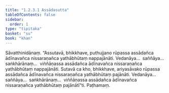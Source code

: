 ```yaml
---
title: "1.2.3.1 Assādasutta"
tableOfContents: false
sidebar:
  order: 1
type: "tipitaka"
basket: "su"
book: "khan"
---
```



<DynamicBreadcrumb />

<Division number="73" book="khan">

<Paragraph number="379" book="khan">
Sāvatthinidānaṃ. “Assutavā, bhikkhave, puthujjano rūpassa assādañca ādīnavañca nissaraṇañca yathābhūtaṃ nappajānāti. Vedanāya…  saññāya…  saṅkhārānaṃ…  viññāṇassa assādañca ādīnavañca nissaraṇañca yathābhūtaṃ nappajānāti. Sutavā ca kho, bhikkhave, ariyasāvako rūpassa assādañca ādīnavañca nissaraṇañca yathābhūtaṃ pajānāti. Vedanāya…  saññāya…  saṅkhārānaṃ…  viññāṇassa assādañca ādīnavañca nissaraṇañca yathābhūtaṃ pajānātī”ti.

</Paragraph>
</Division>

<Paragraph number="380" type="center" book="khan">
Paṭhamaṃ.
</Paragraph>